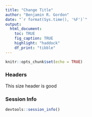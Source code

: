 ```yaml
---
title: "Change Title"
author: "Benjamin R. Gordon"
date: "`r format(Sys.time(), '%F')`"
output:
  html_document:
    toc: TRUE
    fig_caption: TRUE
    highlight: "haddock"
    df_print: "tibble"
---
```


```r
knitr::opts_chunk$set(echo = TRUE)
```

### Headers
This size header is good

### Session Info
```r
devtools::session_info()
```
